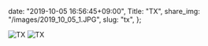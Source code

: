   date: "2019-10-05 16:56:45+09:00",
  Title: "TX",
  share_img: "/images/2019_10_05_1.JPG",
  slug: "tx",
};

![TX](/images/2019_10_05_1.JPG)
![TX](/images/2019_10_05_2.JPG)
